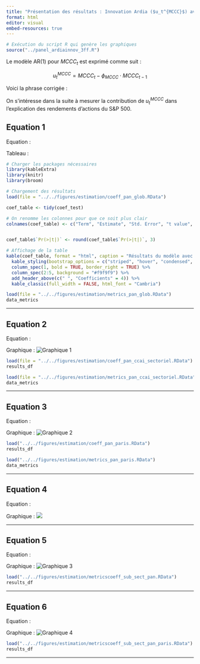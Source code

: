 ```yaml
---
title: "Présentation des résultats : Innovation Ardia ($u_t^{MCCC}$) avec le modèle à 3 facteurs"
format: html
editor: visual
embed-resources: true
---
```


```r

# Exécution du script R qui genère les graphiques
source("../panel_ardiainnov_3ff.R")
```

Le modèle AR(1) pour $MCCC_t$ est exprimé comme suit :

$$
u_t^{MCCC} = MCCC_t - \phi_{MCCC} \cdot MCCC_{t-1}
$$

Voici la phrase corrigée :

On s'intéresse dans la suite à mesurer la contribution de $u_t^{MCCC}$ dans l'explication des rendements d'actions du S&P 500.

## Equation 1

Equation :

```{=tex}
\begin{multline}
    r_{i,t}-r_t^f=\alpha+\beta_{MKT}.(r_t^m-r_t^f)+\beta_{SMB}.SMB_t+\beta_{HML}.HML_t 
    +\beta_{MCCC}.u_t^{MCCC} + \eta_s + \eta_i+\varepsilon_{i,t}
\end{multline}
```
Tableau :

```r
# Charger les packages nécessaires
library(kableExtra)
library(knitr)
library(broom)

# Chargement des résultats
load(file = "../../figures/estimation/coeff_pan_glob.RData")

coef_table <- tidy(coef_test)

# On renomme les colonnes pour que ce soit plus clair
colnames(coef_table) <- c("Term", "Estimate", "Std. Error", "t value", "Pr(>|t|)")


coef_table$`Pr(>|t|)` <- round(coef_table$`Pr(>|t|)`, 3)

# Affichage de la table
kable(coef_table, format = "html", caption = "Résultats du modèle avec effets fixes individuels et sectoriels") %>%
  kable_styling(bootstrap_options = c("striped", "hover", "condensed", "responsive"), full_width = FALSE) %>%
  column_spec(1, bold = TRUE, border_right = TRUE) %>%
  column_spec(2:5, background = "#f9f9f9") %>%
  add_header_above(c(" ", "Coefficients" = 4)) %>%
  kable_classic(full_width = FALSE, html_font = "Cambria")
```

```r
load(file = "../../figures/estimation/metrics_pan_glob.RData")
data_metrics
```

------------------------------------------------------------------------

## Equation 2

Equation :

```{=tex}
\begin{multline}
    r_{i,t} - r_t^f = \alpha + \beta_{MKT} (r_t^m - r_t^f) + \beta_{SMB} SMB_t + \beta_{HML} HML_t \\ 
    + \sum_{s=1}^S \beta_{MCCC}^s \mathbb{1}_{i \in s} u_t^{MCCC} + \eta_i + \varepsilon_{i,t}
\end{multline}
```
Graphique : ![Graphique 1](../../figures/img/pan_ccai_sectoriel.png)

```r
load(file = "../../figures/estimation/coeff_pan_ccai_sectoriel.RData")
results_df
```

```r
load(file = "../../figures/estimation/metrics_pan_ccai_sectoriel.RData")
data_metrics
```

------------------------------------------------------------------------

## Equation 3

Equation :

```{=tex}
\begin{multline}    
    r_{i \in t} - r_t^f = \alpha + \beta_{MKT} (r_t^m - r_t^f) + \beta_{SMB} SMB_t + \beta_{HML} HML_t  + \beta_{MCCC} u_t^{MCCC} +  \\
    \mathbb{1}_{t > PA} \left( \hat{\alpha} + \hat{\beta}_{MKT} (r_t^m - r_t^f) + \hat{\beta}_{SMB} SMB_t + \hat{\beta}_{HML} HML_t + \hat{\beta}_{MCCC} u_t^{MCCC} \right) + \eta_s + \eta_i + \varepsilon_{i,t}
\end{multline}
```
Graphique : ![Graphique 2](../../figures/img/pan_paris.png)

```r
load("../../figures/estimation/coeff_pan_paris.RData")
results_df
```

```r
load("../../figures/estimation/metrics_pan_paris.RData")
data_metrics
```

------------------------------------------------------------------------

## Equation 4

Equation :

```{=tex}
\begin{multline}    
    r_{i \in t} - r_t^f = \alpha + \beta_{MKT} (r_t^m - r_t^f) + \beta_{SMB} SMB_t + \beta_{HML} HML_t  + \sum_{s=1}^S \beta_{MCCC}^s \mathbb{1}_{i \in s}u_t^{MCCC} +  \\
    \mathbb{1}_{t > PA} \left( \hat{\alpha} + \hat{\beta}_{MKT} (r_t^m - r_t^f) + \hat{\beta}_{SMB} SMB_t + \hat{\beta}_{HML} HML_t + \sum_{s=1}^S \hat{\beta}_{MCCC}^s \mathbb{1}_{i \in s} u_t^{MCCC} \right) + \eta_i + \varepsilon_{i,t}
\end{multline}
```
Graphique : ![](../../figures/img/pan_paris_ccai_sect.png)

------------------------------------------------------------------------

## Equation 5

Equation :

```{=tex}
\begin{multline}    
    r_{i \in s, t} - r_t^f = \alpha + \beta_{MKT}^s (r_t^m - r_t^f) + \beta_{SMB}^s SMB_t + \beta_{HML}^s HML_t  
     + \beta_{MCCC}^s u_t^{MCCC} + \eta_i + \varepsilon_{i,t}
\end{multline}
```
Graphique : ![Graphique 3](../../figures/img/sub_sect_pan.png)

```r
load("../../figures/estimation/metricscoeff_sub_sect_pan.RData")
results_df
```

------------------------------------------------------------------------

## Equation 6

Equation :

```{=tex}
\begin{multline}    
    r_{i \in s, t} - r_t^f = \alpha + \beta_{MKT}^s (r_t^m - r_t^f) + \beta_{SMB}^s SMB_t + \beta_{HML}^s HML_t +  \beta_{MCCC}^s u_t^{MCCC} +  \\
    \mathbb{1}_{t > PA} \left( \hat{\alpha} + \hat{\beta}_{MKT}^s (r_t^m - r_t^f) + \hat{\beta}_{SMB}^s SMB_t + \hat{\beta}_{HML}^s HML_t + \hat{\beta}_{MCCC}^s u_t^{MCCC} \right) + \eta_i + \varepsilon_{i,t}
\end{multline}
```
Graphique : ![Graphique 4](../../figures/img/sub_sect_pan_paris.png)

```r
load("../../figures/estimation/metricscoeff_sub_sect_pan_paris.RData")
results_df
```

------------------------------------------------------------------------
